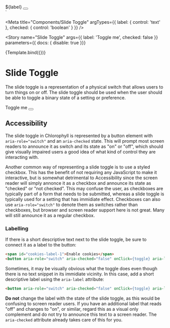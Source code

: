
<div>
  <span id="slide-toggle-label-1">${label}</span>
  <button aria-role="switch" aria-checked="${checked}" aria-labelledby="slide-toggle-label-1"></button>
</div>
`

<Meta
  title="Components/Slide Toggle"
  argTypes={{
    label: { control: 'text' },
    checked: {
      control: 'boolean'
    }
  }}
/>

<Story
  name="Slide Toggle"
  args={{
    label: 'Toggle me',
    checked: false
  }}
  parameters={{ docs: { disable: true }}}
>
  {Template.bind({})}
</Story>

# Slide Toggle

The slide toggle is a representation of a physical switch that allows users to turn things on or off.
The slide toggle should be used when the user should be able to toggle a binary state of a setting or preference.

<Canvas>
<div>
  <span id="slide-toggle-label-1">Toggle me</span>
  <button aria-role="switch" aria-checked="false" onClick={toggle} aria-labelledby="slide-toggle-label-1"></button>
</div>
</Canvas>

## Accessibility

The slide toggle in Chlorophyll is represented by a button element with `aria-role="switch"` and an `aria-checked` state.
This will prompt most screen readers to announce it as switch and its state as "on" or "off", which should give visually
impaired users a good idea of what kind of control they are interacting with.

Another common way of representing a slide toggle is to use a styled checkbox. This has the benefit of not requiring any
JavaScript to make it interactive, but is somewhat detrimental to Accessibility since the screen reader will simply
annonce it as a checkbox and announce its state as "checked" or "not checked". This may confuse the user, as checkboxes
are typically part of a form that needs to be submitted, whereas a slide toggle is typically used for a setting that has
immidiate effect. Checkboxes can also use `aria-role="switch"` to denote them as switches rather than checkboxes, but browser
and screen reader support here is not great. Many will still announce it as a regular checkbox.

### Labelling

If there is a short descriptive text next to the slide toggle, be sure to connect it as a label to the button:
```html
<span id="cookies-label-1">Enable cookies</span>
<button aria-role="switch" aria-checked="false" onClick={toggle} aria-labelledby="cookies-label-1"></button>
```

Sometimes, it may be visually obvious what the toggle does even though there is no text snippet in its immidiate vicinity.
In this case, add a short descriptive label using the `aria-label` attribute:
```html
<button aria-role="switch" aria-checked="false" onClick={toggle} aria-label="Enable cookies"></button>
```

**Do not** change the label with the state of the slide toggle, as this would be confusing to screen reader users.
If you have an additional label that reads "off" and changes to "on", or similar, regard this as a visual only complement
and do not try to announce this text to a screen reader. The `aria-checked` attribute already takes care of this for you.
